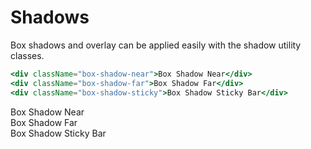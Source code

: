 # Shadows

Box shadows and overlay can be applied easily with the shadow utility classes.

```jsx
<div className="box-shadow-near">Box Shadow Near</div>
<div className="box-shadow-far">Box Shadow Far</div>
<div className="box-shadow-sticky">Box Shadow Sticky Bar</div>
```

<div>
    <div className="body-text">
        <div className="px-15 py-8 mb-20 bg-neutral-6 box-shadow-near">
            Box Shadow Near
        </div>
        <div className="px-15 py-8 mb-20 box-shadow-far">Box Shadow Far</div>
        <div className="px-15 py-8 mb-20 box-shadow-sticky">
            Box Shadow Sticky Bar
        </div>
    </div>
</div>
